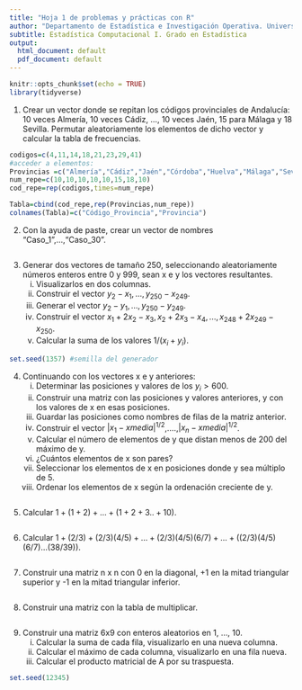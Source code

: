 ```yaml
---
title: "Hoja 1 de problemas y prácticas con R"
author: "Departamento de Estadística e Investigación Operativa. Universidad de Sevilla"
subtitle: Estadística Computacional I. Grado en Estadística
output:
  html_document: default
  pdf_document: default
---
```


```r
knitr::opts_chunk$set(echo = TRUE)
library(tidyverse)
```


1. Crear un vector donde se repitan los códigos provinciales de Andalucía: 10 veces Almería, 10 veces Cádiz, ..., 10 veces Jaén, 15 para Málaga y 18 Sevilla. Permutar aleatoriamente los elementos de dicho vector y calcular la tabla de frecuencias.


```r
codigos=c(4,11,14,18,21,23,29,41)
#acceder a elementos:
Provincias =c("Almería","Cádiz","Jaén","Córdoba","Huelva","Málaga","Sevilla","Granada")
num_repe=c(10,10,10,10,10,15,18,10)
cod_repe=rep(codigos,times=num_repe)

Tabla=cbind(cod_repe,rep(Provincias,num_repe))
colnames(Tabla)=c("Código_Provincia","Provincia")

```



2. Con la ayuda de paste, crear un vector de nombres "Caso_1",...,"Caso_30".

```r

```


3. Generar dos vectores de tamaño 250, seleccionando aleatoriamente números enteros entre 0 y 999, sean x e y los vectores resultantes.
    i)	Visualizarlos en dos columnas.
    ii)	Construir el vector $y_2-x_1,\ldots,y_{250}-x_{249}$.
    iii) Generar el vector $y_2-y_1,\ldots,y_{250}-y_{249}$.
    iv)	Construir el vector $x_1+2x_2-x_3,x_2+2x_3-x_4,...,x_{248}+2x_{249}-x_{250}$.
    v)	Calcular la suma de los valores 1/($x_i+y_i$).



```r
set.seed(1357) #semilla del generador
```




4.	Continuando con los vectores x e y anteriores:
    i)	Determinar las posiciones y valores de los $y_i>600$.
    ii)	Construir una matriz con las posiciones y valores anteriores, y con los valores de x en esas posiciones.
    iii)	Guardar las posiciones como nombres de filas de la matriz anterior.
    iv)	Construir el vector $|x_1-xmedia|^{1/2}$,....,$|x_n-xmedia|^{1/2}$.
    v)	Calcular el número de elementos de y que distan menos de 200 del máximo de y.
    vi)	¿Cuántos elementos de x son pares?
    vii)	Seleccionar los elementos de x en posiciones donde y sea múltiplo de 5.
    viii)	Ordenar los elementos de x según la ordenación creciente de y.


```r
```






5.	Calcular $1+ (1+2) + ...+ (1+2+3..+10)$.

```r

```


6.	Calcular $1+ (2/3) + (2/3)(4/5)+...+(2/3)(4/5)(6/7)+...+ ( (2/3)(4/5)(6/7)...(38/39) )$.

```r

```


7.	Construir una matriz n x n con 0 en la diagonal, +1 en la mitad triangular superior y -1 en la mitad triangular inferior.

```r

```


8.	Construir una matriz con la tabla de multiplicar.

```r

```


9.	Construir una matriz 6x9 con enteros aleatorios en 1, ..., 10.
    i) Calcular la suma de cada fila, visualizarlo en una nueva columna.
    ii)	Calcular el máximo de cada columna, visualizarlo en una fila nueva.
    iii) Calcular el producto matricial de A por su traspuesta.

```r
set.seed(12345)

```


